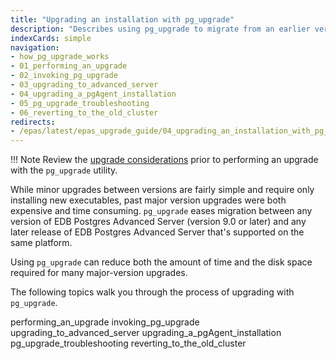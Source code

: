 ```yaml
---
title: "Upgrading an installation with pg_upgrade"
description: "Describes using pg_upgrade to migrate from an earlier version of EDB Postgres Advanced Server to the newest version"
indexCards: simple
navigation:
- how_pg_upgrade_works
- 01_performing_an_upgrade
- 02_invoking_pg_upgrade
- 03_upgrading_to_advanced_server
- 04_upgrading_a_pgAgent_installation
- 05_pg_upgrade_troubleshooting
- 06_reverting_to_the_old_cluster
redirects:
- /epas/latest/epas_upgrade_guide/04_upgrading_an_installation_with_pg_upgrade/
---
```


<div id="upgrading_an_installation_with_pg_upgrade" class="registered_link"></div>

!!! Note
    Review the [upgrade considerations](/epas/latest/upgrading/03_limitations/) prior to performing an upgrade with the `pg_upgrade` utility.

While minor upgrades between versions are fairly simple and require only installing new executables, past major version upgrades were both expensive and time consuming. `pg_upgrade` eases migration between any version of EDB Postgres Advanced Server (version 9.0 or later) and any later release of EDB Postgres Advanced Server that's supported on the same platform.

Using `pg_upgrade` can reduce both the amount of time and the disk space required for many major-version upgrades.

The following topics walk you through the process of upgrading with `pg_upgrade`.

<div class="toctree" maxdepth="3">

performing_an_upgrade invoking_pg_upgrade upgrading_to_advanced_server upgrading_a_pgAgent_installation pg_upgrade_troubleshooting reverting_to_the_old_cluster

</div>
